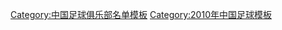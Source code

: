 {{Football squad with groups
|name=2010年中超分类名单南昌
|bgcolor=#B00000
|bordercolor=#002080
|textcolor=#F8F8F8
|title=[[南昌衡源足球俱乐部|<span style="color:#F8F8F8">南昌衡源</span>]] — [[2010年中国足球超级联赛|<span style="color:#F8F8F8">2010年</span>]][[中国足球超级联赛|<span style="color:#F8F8F8">中超联赛</span>]]第 13 名
|group1=全年参赛球员
|list1=<div>
{{Football squad2 player|no=1|name=[[柏小磊]]}}
{{Football squad2 player|no=2|name=[[李磊 (1992年)|李磊]]}}
{{Football squad2 player|no=3|name=[[赵作峻]]}}
{{Football squad2 player|no=4|name=[[杨云 (足球运动员)|杨云]]}}
{{Football squad2 player|no=5|name=[[王博 (1985年)|王博]]}}
{{Football squad2 player|no=6|name=[[李昊祯]]}}
{{Football squad2 player|no=7|name=[[张利峰]]}}
{{Football squad2 player|no=8|name=[[刘寅涛]]}}
{{Football squad2 player|no=9|name={{flagicon|BRA}} [[阿尔伯特·安东尼奥·德·保拉|贝托]]}}
{{Football squad2 player|no=12|name=[[徐文]]}}
{{Football squad2 player|no=14|name=[[宋星逸]]}}
{{Football squad2 player|no=15|name=[[焦凤波]]}}
{{Football squad2 player|no=16|name=[[叶张根]]}}
{{Football squad2 player|no=17|name=[[邹仲霆]]}}
{{Football squad2 player|no=18|name=[[郑科伟]]}}
{{Football squad2 player|no=19|name=[[季俊]]}}
{{Football squad2 player|no=20|name=[[叶重秋]]}}
{{Football squad2 player|no=21|name=[[林峣]]}}
{{Football squad2 player|no=22|name=[[朱建敏]]}}
{{Football squad2 player|no=23|name=[[程晓鹏]]}}
{{Football squad2 player|no=24|name=[[周行]]}}
{{Football squad2 player|no=25|name=[[蒋珂玮]]}}
{{Football squad2 player|no=26|name={{flagicon|BRA}} [[约翰尼·梅格·多·纳西门托·奥索里奥|乔尼]]}}
{{Football squad2 player|no=27|name=[[王维鹏]]}}
{{Football squad2 player|no=28|name=[[孙一凡]]}}
{{Football squad2 player|no=29|name=[[刘俊威]]}}
{{Football squad2 player|no=30|name=[[杨晨 (1989年)|杨晨]]}}
{{Football squad2 player|no=31|name=[[李文强]]}}
{{Football squad2 player|no=32|name=[[陈志钊]]}}
{{Football squad2 player|no=33|name=[[朱宝杰]]}}
{{Football squad2 player|no=34|name=[[张天罡]]}}
{{Football squad2 player|no=36|name=[[林翔 (足球运动员)|林翔]]}}
{{Football squad2 player|no=37|name=[[胡胜迪]]}}
{{Football squad2 player|no=38|name=[[杨家威]]}}
</div>
|group2=夏季转入球员
|list2=<div>
{{Football squad2 player|no=41|name={{flagicon|UZB}} [[:en:Asqar Jadigerov|加迪格罗夫]]}}
{{Football squad2 player|no=42|name=[[李通 (1989年)|李通]]}}
{{Football squad2 player|no=43|name={{flagicon|BRA}} [[亚历山德罗·里贝罗·达席尔瓦|阿莱克斯桑德罗]]}}
</div>
|group3=夏季转出球员
|list3=<div>
{{Football squad2 player|no=10|name={{flagicon|BRA}} [[弗朗西斯科·阿莱克斯·度·纳斯克曼多·莫赖斯|阿莱克斯]]}}
{{Football squad2 player|no=11|name={{flagicon|SYR}} [[阿德勒·阿卜杜拉|阿布杜拉]]}}
{{Football squad2 player|no=35|name=[[顾中庆]]}}
{{Football squad2 player|no=39|name={{flagicon|TRI}} [[:en:Kevaughn Connell|康耐尔]]}}
</div>
|group4=主教练
|list4=[[朱炯]]
}}
<noinclude>
{{DEFAULTSORT:Nanchang  Hengyuan F.C. Squad 2010}}
[[Category:中国足球俱乐部名单模板]]
[[Category:2010年中国足球模板]]
</noinclude>
